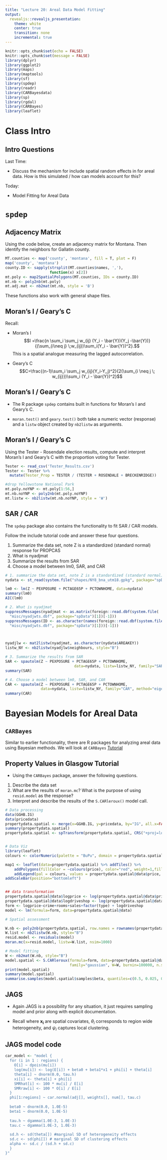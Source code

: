 ```yaml
---
title: "Lecture 20: Areal Data Model Fitting"
output:
  revealjs::revealjs_presentation:
    theme: white
    center: true
    transition: none
    incremental: true
---
```


```r
knitr::opts_chunk$set(echo = FALSE)
knitr::opts_chunk$set(message = FALSE)
library(dplyr)
library(ggplot2)
library(maps)
library(maptools)
library(sf)
library(spdep)
library(readr)
library(CARBayesdata)
library(sp)
library(rgdal)
library(CARBayes)
library(leaflet)
```

# Class Intro

## Intro Questions 
Last Time:

  - Discuss the mechanism for include spatial random effects in for areal data. How is this simulated / how can models account for this?

Today:

- Model Fitting for Areal Data


# `spdep`

## Adjacency Matrix
Using the code below, create an adjacency matrix for Montana. 
Then identify the neighbors for Gallatin county.


```r
MT.counties <- map('county', 'montana', fill = T, plot = F)
map('county', 'montana')
county.ID <- sapply(strsplit(MT.counties$names, ','), 
                    function(x) x[2])
mt.poly <- map2SpatialPolygons(MT.counties, IDs = county.ID)
mt.nb <- poly2nb(mt.poly)
mt.adj.mat <- nb2mat(mt.nb, style = 'B')
```

These functions also work with general shape files.

## Moran's I / Geary's C

Recall:

- Moran's I
$$I =\frac{n \sum_i \sum_j w_{ij} (Y_i - \bar{Y})(Y_j -\bar{Y})}{(\sum_{i\neq j} \;w_{ij})\sum_i(Y_i - \bar{Y})^2}.$$
This is a spatial analogue measuring the lagged autocorrelation.

- Geary's C
$$C=\frac{(n-1)\sum_i \sum_j w_{ij}(Y_i-Y_j)^2}{2(\sum_{i \neq j \; w_{ij}})\sum_i (Y_i - \bar{Y})^2}$$

## Moran's I / Geary's C

- The R package `spdep` contains built in functions for Moran's I and Geary's C.

- `moran.test()` and `geary.test()` both take a numeric vector (response) and a `listw` object created by `nb2listw` as arguments.


## Moran's I / Geary's C


Using the Tester - Rosendale election results, compute and interpret Moran's I and Geary's C with the proportion voting for Tester.



```r
Tester <- read_csv('Tester_Results.csv')
Tester <- Tester %>% 
  mutate(Tester_Prop = TESTER / (TESTER + ROSENDALE + BRECKENRIDGE))

#drop Yellowstone National Park
mt.poly.noYNP <- mt.poly[1:56,]
mt.nb.noYNP <- poly2nb(mt.poly.noYNP)
mt.listw <- nb2listw(mt.nb.noYNP, style = 'W')

```

## SAR / CAR
The `spdep` package also contains the functionality to fit SAR / CAR models. 

Follow the include tutorial code and answer these four questions.

1. Summarize the data set, note Z is a standardized (standard normal) response for PROPCAS
2. What is nyadjmat
3. Summarize the results from SAR
4. Choose a model between lm0, SAR, and CAR

```r
# 1. summarize the data set, note Z is a standardized (standard normal) response for PROPCAS
nydata <- st_read(system.file("shapes/NY8_bna_utm18.gpkg", package="spData")[1], quiet=TRUE)

lm0 <- lm(Z ~ PEXPOSURE + PCTAGE65P + PCTOWNHOME, data=nydata)
summary(lm0)
AIC(lm0)

# 2. What is nyadjmat
suppressMessages(nyadjmat <- as.matrix(foreign::read.dbf(system.file(
  "misc/nyadjwts.dbf", package="spData")[1])[-1]))
suppressMessages(ID <- as.character(names(foreign::read.dbf(system.file(
  "misc/nyadjwts.dbf", package="spData")[1]))[-1]))



nyadjlw <- mat2listw(nyadjmat, as.character(nydata$AREAKEY))
listw_NY <- nb2listw(nyadjlw$neighbours, style="B")
```


```r
# 3. Summarize the results from SAR
SAR <- spautolm(Z ~ PEXPOSURE + PCTAGE65P + PCTOWNHOME,
                               data=nydata, listw=listw_NY, family="SAR", method="eigen")
summary(SAR)

# 4. Choose a model between lm0, SAR, and CAR
CAR <- spautolm(Z ~ PEXPOSURE + PCTAGE65P + PCTOWNHOME,
                data=nydata, listw=listw_NY, family="CAR", method="eigen")
summary(CAR)
```

# Bayesian Models for Areal Data

## `CARBayes`

Similar to earlier functionality, there are R packages for analyzing areal data using Bayesian methods. We will look at `CARBayes` [Tutorial](https://cran.r-project.org/web/packages/CARBayes/vignettes/CARBayes.pdf)

## Property Values in Glasgow Tutorial

- Using the `CARBayes` package, answer the following questions.

1. Describe the data set
2. What are the results of `moran.mc`? What is the purpose of using `resid.model` as the response?
3. Interpret and describe the results of the `S.CARleroux()` model call.

```r
# Data processing
data(GGHB.IG)
data(pricedata)
propertydata.spatial <- merge(x=GGHB.IG, y=pricedata, by="IG", all.x=FALSE)
summary(propertydata.spatial)
propertydata.spatial <- spTransform(propertydata.spatial, CRS("+proj=longlat +datum=WGS84 +no_defs"))


# Data Viz
library(leaflet)
colours <- colorNumeric(palette = "BuPu", domain = propertydata.spatial@data$price) 

map1 <- leaflet(data=propertydata.spatial) %>% addTiles() %>%
    addPolygons(fillColor = ~colours(price), color="red", weight=1,fillOpacity = 0.7) %>%
    addLegend(pal = colours, values = propertydata.spatial@data$price, opacity = 1, title = 'Price') %>%
addScaleBar(position="bottomleft")


## data transformation
propertydata.spatial@data$logprice <- log(propertydata.spatial@data$price)
propertydata.spatial@data$logdriveshop <- log(propertydata.spatial@data$driveshop)
form <- logprice~crime+rooms+sales+factor(type) + logdriveshop
model <- lm(formula=form, data=propertydata.spatial@data)

# Spatial assessment

W.nb <- poly2nb(propertydata.spatial, row.names = rownames(propertydata.spatial@data)) 
W.list <- nb2listw(W.nb, style="B")
resid.model <- residuals(model)
moran.mc(x=resid.model, listw=W.list, nsim=1000)

# Model fitting
W <- nb2mat(W.nb, style="B")
model.spatial <- S.CARleroux(formula=form, data=propertydata.spatial@data, 
                             family="gaussian", W=W, burnin=100000, n.sample=300000, thin=20)
print(model.spatial)
summary(model.spatial)
summarise.samples(model.spatial$samples$beta, quantiles=c(0.5, 0.025, 0.975))
```


## JAGS

- Again JAGS is a possibility for any situation, it just requires sampling model and prior along with explicit documentation.

- Recall
\begin{eqnarray*}
Y_i | \psi_i &\sim& Poisson(E_i \exp(\psi_i))\\
\psi_i &=& \boldsymbol{x_i^T}\boldsymbol{\beta} + \theta_i + \phi_i
\end{eqnarray*}
where $\boldsymbol{x_i}$ are spatial covariates, $\theta_i$ corresponds to region wide heterogeneity, and $\psi_i$ captures local clustering.

## JAGS model code
```r
car_model <- "model {
  for (i in 1 : regions) {
    O[i] ~ dpois(mu[i])
    log(mu[i]) <- log(E[i]) + beta0 + beta1*x1 + phi[i] + theta[i]
    theta[i] ~ dnorm(0.0, tau.h)
    xi[i] <- theta[i] + phi[i]
    SMRhat[i] <- 100 * mu[i] / E[i]
    SMRraw[i] <- 100 * O[i] / E[i]
  }
  phi[1:regions] ~ car.normal(adj[], weights[], num[], tau.c)
  
  beta0 ~ dnorm(0.0, 1.0E-5)
  beta1 ~ dnorm(0.0, 1.0E-5)
  
  tau.h ~ dgamma(1.0E-3, 1.0E-3)
  tau.c ~ dgamma(1.0E-3, 1.0E-3)
  
  sd.h <- sd(theta[]) #marginal SD of heterogeneity effects
  sd.c <- sd(phi[]) # marginal SD of clustering effects
  alpha <- sd.c / (sd.h + sd.c)
  }
}"
```